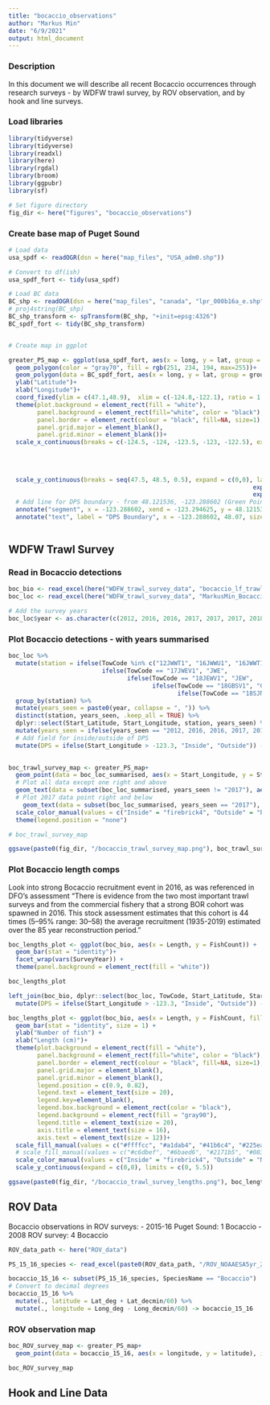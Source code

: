 ```yaml
---
title: "bocaccio_observations"
author: "Markus Min"
date: "6/9/2021"
output: html_document
---
```


### Description
In this document we will describe all recent Bocaccio occurrences through research surveys - by WDFW trawl survey, by ROV observation, and by hook and line surveys.


### Load libraries
```r
library(tidyverse)
library(tidyverse)
library(readxl)
library(here)
library(rgdal)
library(broom)
library(ggpubr)
library(sf)

# Set figure directory
fig_dir <- here("figures", "bocaccio_observations")
```


### Create base map of Puget Sound
```r
# Load data
usa_spdf <- readOGR(dsn = here("map_files", "USA_adm0.shp"))

# Convert to df(ish)
usa_spdf_fort <- tidy(usa_spdf)

# Load BC data
BC_shp <- readOGR(dsn = here("map_files", "canada", "lpr_000b16a_e.shp"))
# proj4string(BC_shp)
BC_shp_transform <- spTransform(BC_shp, "+init=epsg:4326")
BC_spdf_fort <- tidy(BC_shp_transform)


# Create map in ggplot

greater_PS_map <- ggplot(usa_spdf_fort, aes(x = long, y = lat, group = group))+
  geom_polygon(color = "gray70", fill = rgb(251, 234, 194, max=255))+
  geom_polygon(data = BC_spdf_fort, aes(x = long, y = lat, group = group), inherit.aes = FALSE, color = "gray70", fill = rgb(251, 234, 194, max=255)) +
  ylab("Latitude")+
  xlab("Longitude")+
  coord_fixed(ylim = c(47.1,48.9),  xlim = c(-124.8,-122.1), ratio = 1.3)+
  theme(plot.background = element_rect(fill = "white"),
        panel.background = element_rect(fill="white", color = "black"),
        panel.border = element_rect(colour = "black", fill=NA, size=1),
        panel.grid.major = element_blank(),
        panel.grid.minor = element_blank())+
  scale_x_continuous(breaks = c(-124.5, -124, -123.5, -123, -122.5), expand = c(0,0), labels=c(expression(paste(124.5*degree,"W")),
                                                                                expression(paste(124*degree,"W")),
                                                                                expression(paste(123.5*degree,"W")),
                                                                                expression(paste(123*degree,"W")),
                                                                                expression(paste(122.5*degree,"W"))))+
  scale_y_continuous(breaks = seq(47.5, 48.5, 0.5), expand = c(0,0), labels=c(expression(paste(47.5*degree,"N")),
                                                                    expression(paste(48*degree,"N")),
                                                                    expression(paste(48.5*degree,"N"))))+
  # Add line for DPS boundary - from 48.121536, -123.288602 (Green Point) to 48.411782, -123.294625 (McMicking Point in Victoria)
  annotate("segment", x = -123.288602, xend = -123.294625, y = 48.121536, yend = 48.411782, lty = 2, color = "firebrick4")+
  annotate("text", label = "DPS Boundary", x = -123.288602, 48.07, size = 4, color = "firebrick4")
  
```

## WDFW Trawl Survey

### Read in Bocaccio detections
```r
boc_bio <- read_excel(here("WDFW_trawl_survey_data", "bocaccio_lf_trawlsurvey.xlsx"))
boc_loc <- read_excel(here("WDFW_trawl_survey_data", "MarkusMin_BocaccioCoordinates_WDFWtrawl.xlsx"))

# Add the survey years
boc_loc$year <- as.character(c(2012, 2016, 2016, 2017, 2017, 2017, 2018, 2018, 2018))
```

### Plot Bocaccio detections - with years summarised
```r
boc_loc %>% 
  mutate(station = ifelse(TowCode %in% c("12JWWT1", "16JWWU1", "16JWWT1", "17JWWT1", "17JWWU1"), "JWW",
                          ifelse(TowCode == "17JWEV1", "JWE",
                                 ifelse(TowCode == "18JEWV1", "JEW",
                                        ifelse(TowCode == "18GBSV1", "GBS",
                                               ifelse(TowCode == "18SJNV1", "SJN", "Other")))))) %>% 
  group_by(station) %>% 
  mutate(years_seen = paste0(year, collapse = ", ")) %>% 
  distinct(station, years_seen, .keep_all = TRUE) %>% 
  dplyr::select(Start_Latitude, Start_Longitude, station, years_seen) %>% 
  mutate(years_seen = ifelse(years_seen == "2012, 2016, 2016, 2017, 2017", "2012, 2016, 2017", years_seen)) %>% 
  # Add field for inside/outside of DPS
  mutate(DPS = ifelse(Start_Longitude > -123.3, "Inside", "Outside")) -> boc_loc_summarised
  

boc_trawl_survey_map <- greater_PS_map+
  geom_point(data = boc_loc_summarised, aes(x = Start_Longitude, y = Start_Latitude, color = DPS), inherit.aes = FALSE)+
  # Plot all data except one right and above
  geom_text(data = subset(boc_loc_summarised, years_seen != "2017"), aes(x = Start_Longitude+0.01, y = Start_Latitude+0.04, label = years_seen, color = DPS), size = 5, inherit.aes = FALSE, hjust = 0) +
  # Plot 2017 data point right and below
    geom_text(data = subset(boc_loc_summarised, years_seen == "2017"), aes(x = Start_Longitude+0.01, y = Start_Latitude-0.04, label = years_seen, color = DPS), size = 5, inherit.aes = FALSE, hjust = 0)+
  scale_color_manual(values = c("Inside" = "firebrick4", "Outside" = "black"))+
  theme(legend.position = "none")

# boc_trawl_survey_map

ggsave(paste0(fig_dir, "/bocaccio_trawl_survey_map.png"), boc_trawl_survey_map, height = 6, width  = 7.1)
```




### Plot Bocaccio length comps

Look into strong Bocaccio recruitment event in 2016, as was referenced in DFO's assessment
  "There is evidence from the two most important trawl surveys and from the commercial fishery that a strong BOR cohort was spawned in 2016. This stock assessment estimates that this cohort is 44 times (5–95% range: 30–58) the average recruitment (1935-2019) estimated over the 85 year reconstruction period."
```r
boc_lengths_plot <- ggplot(boc_bio, aes(x = Length, y = FishCount)) +
  geom_bar(stat = "identity")+
  facet_wrap(vars(SurveyYear)) +
  theme(panel.background = element_rect(fill = "white"))

boc_lengths_plot
```

```r
left_join(boc_bio, dplyr::select(boc_loc, TowCode, Start_Latitude, Start_Longitude), by = "TowCode") %>%
  mutate(DPS = ifelse(Start_Longitude > -123.3, "Inside", "Outside")) -> boc_bio

boc_lengths_plot <- ggplot(boc_bio, aes(x = Length, y = FishCount, fill = as.character(SurveyYear), color = DPS))+
  geom_bar(stat = "identity", size = 1) +
  ylab("Number of fish") +
  xlab("Length (cm)")+
  theme(plot.background = element_rect(fill = "white"),
        panel.background = element_rect(fill="white", color = "black"),
        panel.border = element_rect(colour = "black", fill=NA, size=1),
        panel.grid.major = element_blank(),
        panel.grid.minor = element_blank(),
        legend.position = c(0.9, 0.82),
        legend.text = element_text(size = 20),
        legend.key=element_blank(),
        legend.box.background = element_rect(color = "black"),
        legend.background = element_rect(fill = "gray90"),
        legend.title = element_text(size = 20),
        axis.title = element_text(size = 16),
        axis.text = element_text(size = 12))+
  scale_fill_manual(values = c("#ffffcc", "#a1dab4", "#41b6c4", "#225ea8"), name = "Year")+
  # scale_fill_manual(values = c("#c6dbef", "#6baed6", "#2171b5", "#08306b"), name = "Year")+
  scale_color_manual(values = c("Inside" = "firebrick4", "Outside" = "NA"), guide = FALSE)+
  scale_y_continuous(expand = c(0,0), limits = c(0, 5.5))

ggsave(paste0(fig_dir, "/bocaccio_trawl_survey_lengths.png"), boc_lengths_plot, height = 6, width  = 8)
```

## ROV Data
Bocaccio observations in ROV surveys:
- 2015-16 Puget Sound: 1 Bocaccio
- 2008 ROV survey: 4 Bocaccio

```r
ROV_data_path <- here("ROV_data")

PS_15_16_species <- read_excel(paste0(ROV_data_path, "/ROV_NOAAESA5yr_20210405.xlsx"), sheet = "2015-16 PS Species")

bocaccio_15_16 <- subset(PS_15_16_species, SpeciesName == "Bocaccio")
# Convert to decimal degrees
bocaccio_15_16 %>% 
  mutate(., latitude = Lat_deg + Lat_decmin/60) %>% 
  mutate(., longitude = Long_deg - Long_decmin/60) -> bocaccio_15_16
```

### ROV observation map
```r
boc_ROV_survey_map <- greater_PS_map+
  geom_point(data = bocaccio_15_16, aes(x = longitude, y = latitude), inherit.aes = FALSE)

boc_ROV_survey_map
```



## Hook and Line Data
```r

```

